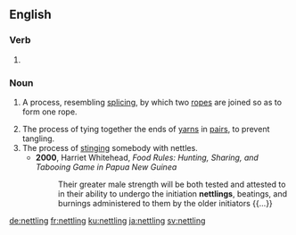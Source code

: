 ==English==

===Verb===
{{head|en|present participle}}

# {{present participle of|nettle|lang=en}}

===Noun===
{{en-noun|~}}

# {{context|ropemaking|lang=en}} A process, resembling [[splicing]], by which two [[rope]]s are joined so as to form one rope.
# The process of tying together the ends of [[yarn]]s in [[pair]]s, to prevent tangling.
# The process of [[sting]]ing somebody with nettles.
#* '''2000''', Harriet Whitehead, ''Food Rules: Hunting, Sharing, and Tabooing Game in Papua New Guinea''
#*: Their greater male strength will be both tested and attested to in their ability to undergo the initiation '''nettlings''', beatings, and burnings administered to them by the older initiators {{...}}

[[de:nettling]]
[[fr:nettling]]
[[ku:nettling]]
[[ja:nettling]]
[[sv:nettling]]